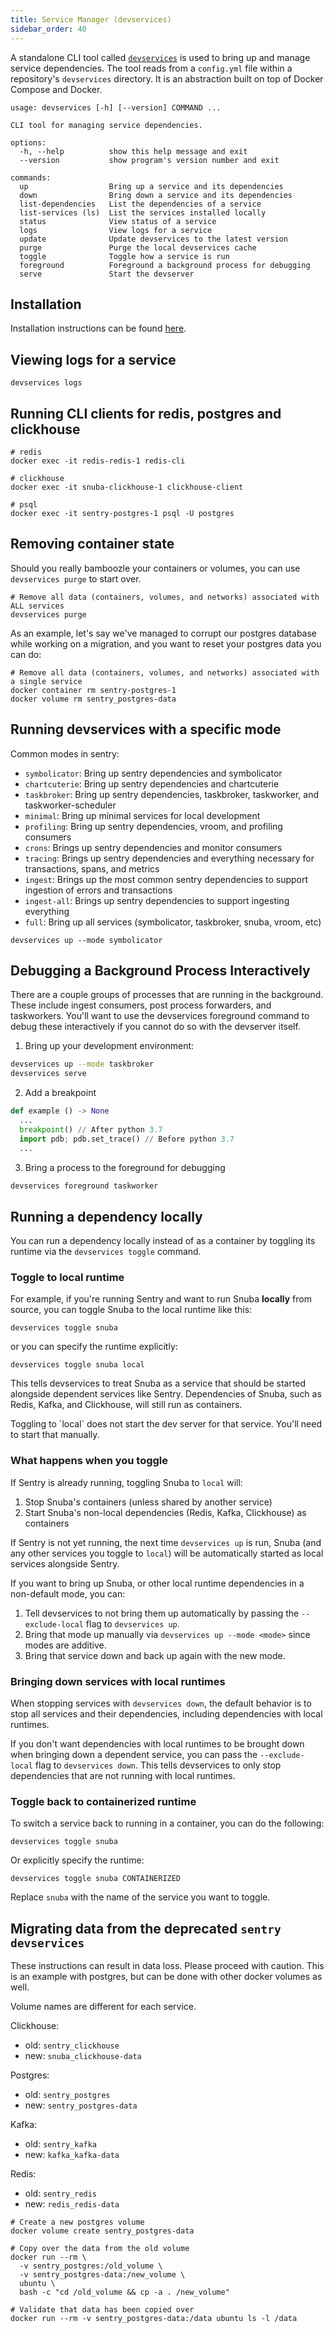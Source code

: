 ```yaml
---
title: Service Manager (devservices)
sidebar_order: 40
---
```


A standalone CLI tool called [`devservices`](https://github.com/getsentry/devservices) is used to bring up and manage service dependencies. The tool reads from a `config.yml` file within a repository's `devservices` directory. It is an abstraction built on top of Docker Compose and Docker.

```shell
usage: devservices [-h] [--version] COMMAND ...

CLI tool for managing service dependencies.

options:
  -h, --help          show this help message and exit
  --version           show program's version number and exit

commands:
  up                  Bring up a service and its dependencies
  down                Bring down a service and its dependencies
  list-dependencies   List the dependencies of a service
  list-services (ls)  List the services installed locally
  status              View status of a service
  logs                View logs for a service
  update              Update devservices to the latest version
  purge               Purge the local devservices cache
  toggle              Toggle how a service is run
  foreground          Foreground a background process for debugging
  serve               Start the devserver
```

## Installation

Installation instructions can be found [here](https://github.com/getsentry/devservices?tab=readme-ov-file#installation).

## Viewing logs for a service

```shell
devservices logs
```

## Running CLI clients for redis, postgres and clickhouse

```shell
# redis
docker exec -it redis-redis-1 redis-cli

# clickhouse
docker exec -it snuba-clickhouse-1 clickhouse-client

# psql
docker exec -it sentry-postgres-1 psql -U postgres
```

## Removing container state

Should you really bamboozle your containers or volumes, you can use `devservices purge` to start over.

```shell
# Remove all data (containers, volumes, and networks) associated with ALL services
devservices purge
```

As an example, let's say we've managed to corrupt our postgres
database while working on a migration, and you want to reset
your postgres data you can do:

```shell
# Remove all data (containers, volumes, and networks) associated with a single service
docker container rm sentry-postgres-1
docker volume rm sentry_postgres-data
```

## Running devservices with a specific mode

Common modes in sentry:

- `symbolicator`: Bring up sentry dependencies and symbolicator
- `chartcuterie`: Bring up sentry dependencies and chartcuterie
- `taskbroker`: Bring up sentry dependencies, taskbroker, taskworker, and taskworker-scheduler
- `minimal`: Bring up minimal services for local development
- `profiling`: Bring up sentry dependencies, vroom, and profiling consumers
- `crons`: Brings up sentry dependencies and monitor consumers
- `tracing`: Brings up sentry dependencies and everything necessary for transactions, spans, and metrics
- `ingest`: Brings up the most common sentry dependencies to support ingestion of errors and transactions
- `ingest-all`: Brings up sentry dependencies to support ingesting everything
- `full`: Bring up all services (symbolicator, taskbroker, snuba, vroom, etc)

```shell
devservices up --mode symbolicator
```

## Debugging a Background Process Interactively

There are a couple groups of processes that are running in the background. These include ingest consumers, post process forwarders, and taskworkers. You'll want to use the devservices foreground command to debug these interactively if you cannot do so with the devserver itself.

1. Bring up your development environment:
``` sh
devservices up --mode taskbroker
devservices serve
```

2. Add a breakpoint

``` python
def example () -> None
  ...
  breakpoint() // After python 3.7
  import pdb; pdb.set_trace() // Before python 3.7
  ...
```

3. Bring a process to the foreground for debugging
``` sh
devservices foreground taskworker
```



## Running a dependency locally

You can run a dependency locally instead of as a container by toggling its runtime via the `devservices toggle` command.

### Toggle to local runtime

For example, if you're running Sentry and want to run Snuba **locally** from source, you can toggle Snuba to the local runtime like this:

```shell
devservices toggle snuba
```

or you can specify the runtime explicitly:

```shell
devservices toggle snuba local
```

This tells devservices to treat Snuba as a service that should be started alongside dependent services like Sentry. Dependencies of Snuba, such as Redis, Kafka, and Clickhouse, will still run as containers.

<Alert title="Note">
  Toggling to `local` does not start the dev server for that service. You'll need to start that manually.
</Alert>

### What happens when you toggle

If Sentry is already running, toggling Snuba to `local` will:
1. Stop Snuba's containers (unless shared by another service)
2. Start Snuba's non-local dependencies (Redis, Kafka, Clickhouse) as containers

If Sentry is not yet running, the next time `devservices up` is run, Snuba (and any other services you toggle to `local`) will be automatically started as local services alongside Sentry.

If you want to bring up Snuba, or other local runtime dependencies in a non-default mode, you can:
1. Tell devservices to not bring them up automatically by passing the `--exclude-local` flag to `devservices up`.
2. Bring that mode up manually via `devservices up --mode <mode>` since modes are additive.
3. Bring that service down and back up again with the new mode.

### Bringing down services with local runtimes

When stopping services with `devservices down`, the default behavior is to stop all services and their dependencies, including dependencies with local runtimes.

If you don't want dependencies with local runtimes to be brought down when bringing down a dependent service, you can pass the `--exclude-local` flag to `devservices down`. This tells devservices to only stop dependencies that are not running with local runtimes.

### Toggle back to containerized runtime

To switch a service back to running in a container, you can do the following:

```shell
devservices toggle snuba
```

Or explicitly specify the runtime:

```shell
devservices toggle snuba CONTAINERIZED
```

Replace `snuba` with the name of the service you want to toggle.

## Migrating data from the deprecated `sentry devservices`

<Alert level="warning" title="Important">
  These instructions can result in data loss. Please proceed with caution. This is an example with postgres, but can be done with other docker volumes as well.
</Alert>

Volume names are different for each service.

Clickhouse:
  - old: `sentry_clickhouse`
  - new: `snuba_clickhouse-data`

Postgres:
  - old: `sentry_postgres`
  - new: `sentry_postgres-data`

Kafka:
  - old: `sentry_kafka`
  - new: `kafka_kafka-data`

Redis:
  - old: `sentry_redis`
  - new: `redis_redis-data`

```shell
# Create a new postgres volume
docker volume create sentry_postgres-data

# Copy over the data from the old volume
docker run --rm \
  -v sentry_postgres:/old_volume \
  -v sentry_postgres-data:/new_volume \
  ubuntu \
  bash -c "cd /old_volume && cp -a . /new_volume"

# Validate that data has been copied over
docker run --rm -v sentry_postgres-data:/data ubuntu ls -l /data
```
